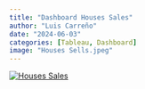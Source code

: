 ```yaml
---
title: "Dashboard Houses Sales"
author: "Luis Carreño"
date: "2024-06-03"
categories: [Tableau, Dashboard]
image: "Houses Sells.jpeg"
---
```



```{=html}
<div class='tableauPlaceholder' id='viz1719127940127' style='position: relative'><noscript><a href='#'><img alt='Houses Sales ' src='https:&#47;&#47;public.tableau.com&#47;static&#47;images&#47;Ho&#47;HousesSales_17191278663840&#47;HousesSales&#47;1_rss.png' style='border: none' /></a></noscript><object class='tableauViz'  style='display:none;'><param name='host_url' value='https%3A%2F%2Fpublic.tableau.com%2F' /> <param name='embed_code_version' value='3' /> <param name='site_root' value='' /><param name='name' value='HousesSales_17191278663840&#47;HousesSales' /><param name='tabs' value='no' /><param name='toolbar' value='yes' /><param name='static_image' value='https:&#47;&#47;public.tableau.com&#47;static&#47;images&#47;Ho&#47;HousesSales_17191278663840&#47;HousesSales&#47;1.png' /> <param name='animate_transition' value='yes' /><param name='display_static_image' value='yes' /><param name='display_spinner' value='yes' /><param name='display_overlay' value='yes' /><param name='display_count' value='yes' /><param name='language' value='es-ES' /></object></div> <html here>               

<script type='text/javascript'>                    
var divElement = document.getElementById('viz1719127940127');                    
var vizElement = divElement.getElementsByTagName('object')[0];                    
if ( divElement.offsetWidth > 860 ) { vizElement.style.minWidth='205px';vizElement.style.maxWidth='120%';vizElement.style.minHeight='100px';vizElement.style.maxHeight=(divElement.offsetWidth*+0.65)-'200px';} 
else if ( divElement.offsetWidth > 850 ) {vizElement.style.minWidth='295px';vizElement.style.maxWidth='55%';vizElement.style.minHeight='100px';vizElement.style.maxHeight=(divElement.offsetWidth*0.15)-'200px';} 
else { vizElement.style.width='143%';vizElement.style.height='800px';}                     var scriptElement = document.createElement('script');   scriptElement.src = 'https://public.tableau.com/javascripts/api/viz_v1.js';                    vizElement.parentNode.insertBefore(scriptElement, vizElement);                </script>
```
